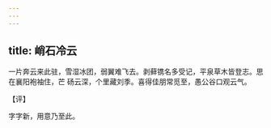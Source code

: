 ```yaml
---
---
---
```

title: 峭石冷云
---







一片奔云来此驻，雪湿冰团，弱翼难飞去。剥藓镌名多受记，平泉草木皆登志。思在襄阳袍袖住，芒 砀云深，个里藏刘季。喜得佳朋常觅至，愚公谷口观云气。

【评】

字字新，用意乃至此。